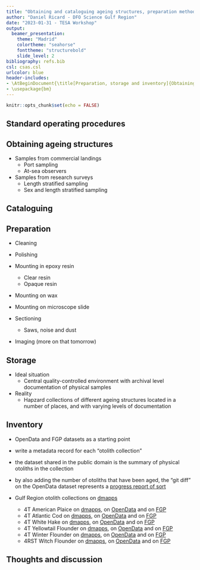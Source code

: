 ```yaml
---
title: "Obtaining and cataloguing ageing structures, preparation methods, storage and inventory"
author: "Daniel Ricard - DFO Science Gulf Region"
date: "2023-01-31 - TESA Workshop"
output: 
  beamer_presentation:
    theme: "Madrid"
    colortheme: "seahorse"
    fonttheme: "structurebold"
    slide_level: 2
bibliography: refs.bib
csl: csas.csl
urlcolor: blue
header-includes:
- \AtBeginDocument{\title[Preparation, storage and inventory]{Obtaining and cataloguing ageing structures, preparation methods, storage and inventory}}
- \usepackage{bm}
---
```


```r
knitr::opts_chunk$set(echo = FALSE)
```

## Standard operating procedures

\begin{center}
  \includegraphics[width=1.0\textwidth]{SOP-EN-cover.png}
\end{center}



## Obtaining ageing structures

- Samples from commercial landings
  - Port sampling
  - At-sea observers
- Samples from research surveys
  - Length stratified sampling
  - Sex and length stratified sampling

## Cataloguing


## Preparation

- Cleaning
- Polishing
- Mounting in epoxy resin
  - Clear resin
  - Opaque resin
- Mounting on wax
- Mounting on microscope slide

- Sectioning
  - Saws, noise and dust

- Imaging (more on that tomorrow)


## Storage

- Ideal situation
  - Central quality-controlled environment with archival level documentation of physical samples 

- Reality
  - Hapzard collections of different ageing structures located in a number of places, and with varying levels of documentation


## Inventory

- OpenData and FGP datasets as a starting point
- write a metadata record for each "otolith collection"
- the dataset shared in the public domain is the summary of physical otoliths in the collection
- by also adding the number of otoliths that have been aged, the "git diff" on the OpenData dataset represents a [progress report of sort](https://github.com/dfo-gulf-science/fgp-datasets/commit/a7683278f9eba33c5a55f0fd8b092cb7867de21e)

- Gulf Region otolith collections on [dmapps](http://dmapps/en/inventory/resources/8cc8a924-1dbf-11ea-9bf1-1860247f53e3/)
  - 4T American Plaice on [dmapps](http://dmapps/en/inventory/resources/c1c739ee-a0ae-0e14-9c11-8568b75169b9/), on [OpenData](https://open.canada.ca/data/dataset/c1c739ee-a0ae-0e14-9c11-8568b75169b9) and on [FGP](https://gcgeo.gc.ca/geonetwork/metadata/eng/c1c739ee-a0ae-0e14-9c11-8568b75169b9)
  - 4T Atlantic Cod on [dmapps](http://dmapps/en/inventory/resources/1d41c12a-4d33-8992-e651-d76e481c7862/), on [OpenData](https://open.canada.ca/data/dataset/1d41c12a-4d33-8992-e651-d76e481c7862) and on [FGP](https://gcgeo.gc.ca/geonetwork/metadata/eng/1d41c12a-4d33-8992-e651-d76e481c7862)
  - 4T White Hake on [dmapps](http://dmapps/en/inventory/resources/b3356b27-c9c4-198a-592e-6c271bd4680a/), on [OpenData](https://open.canada.ca/data/dataset/b3356b27-c9c4-198a-592e-6c271bd4680a) and on [FGP](https://gcgeo.gc.ca/geonetwork/metadata/eng/b3356b27-c9c4-198a-592e-6c271bd4680a)
  - 4T Yellowtail Flounder on [dmapps](http://dmapps/en/inventory/resources/98913402-688c-1615-9895-ec96b214be5a/), on [OpenData](https://open.canada.ca/data/dataset/98913402-688c-1615-9895-ec96b214be5a) and on [FGP](https://gcgeo.gc.ca/geonetwork/metadata/eng/98913402-688c-1615-9895-ec96b214be5a)
  - 4T Winter Flounder on [dmapps](http://dmapps/en/inventory/resources/bb3143f3-ae44-cb62-924d-a78304e1d1b4/), on [OpenData](https://open.canada.ca/data/dataset/bb3143f3-ae44-cb62-924d-a78304e1d1b4) and on [FGP](https://gcgeo.gc.ca/geonetwork/metadata/eng/bb3143f3-ae44-cb62-924d-a78304e1d1b4)
  - 4RST Witch Flounder on [dmapps](http://dmapps/en/inventory/resources/f1c1efaa-33fa-d224-05e4-bc1cc329197e/), on [OpenData](https://open.canada.ca/data/dataset/f1c1efaa-33fa-d224-05e4-bc1cc329197e) and on [FGP](https://gcgeo.gc.ca/geonetwork/metadata/eng/f1c1efaa-33fa-d224-05e4-bc1cc329197e)

## Thoughts and discussion
